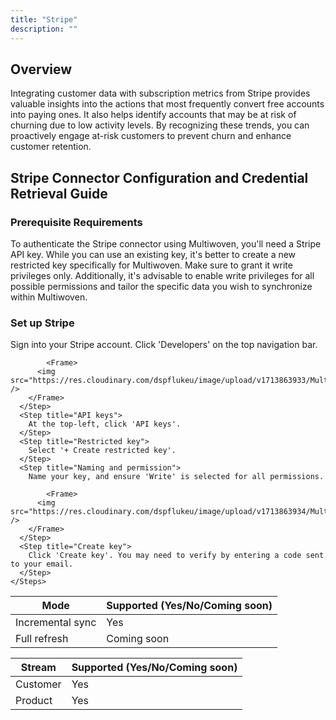 ```yaml
---
title: "Stripe"
description: ""
---
```


## Overview

Integrating customer data with subscription metrics from Stripe provides valuable insights into the actions that most frequently convert free accounts into paying ones.
It also helps identify accounts that may be at risk of churning due to low activity levels.
By recognizing these trends, you can proactively engage at-risk customers to prevent churn and enhance customer retention.

## Stripe Connector Configuration and Credential Retrieval Guide

### Prerequisite Requirements

To authenticate the Stripe connector using Multiwoven, you'll need a Stripe API key.
While you can use an existing key, it's better to create a new restricted key specifically for Multiwoven.
Make sure to grant it write privileges only. Additionally, it's advisable to enable write privileges for all possible permissions and tailor the specific data you wish to synchronize within Multiwoven.

### Set up Stripe

<AccordionGroup>
  <Accordion title="Create API Key" icon="stripe" defaultOpen="true">
    <Steps>
      <Step title="Sign In">
        Sign into your Stripe account.
      </Step>
      <Step title="Developers">
        Click 'Developers' on the top navigation bar.

    		<Frame>
          <img src="https://res.cloudinary.com/dspflukeu/image/upload/v1713863933/Multiwoven/connectors/stripe/developers_kyj50a.png" />
        </Frame>
      </Step>
      <Step title="API keys">
        At the top-left, click 'API keys'.
      </Step>
      <Step title="Restricted key">
        Select '+ Create restricted key'.
      </Step>
      <Step title="Naming and permission">
        Name your key, and ensure 'Write' is selected for all permissions.

    		<Frame>
          <img src="https://res.cloudinary.com/dspflukeu/image/upload/v1713863934/Multiwoven/connectors/stripe/naming_z6njmb.png" />
        </Frame>
      </Step>
      <Step title="Create key">
        Click 'Create key'. You may need to verify by entering a code sent to your email.
      </Step>
    </Steps>

  </Accordion>
</AccordionGroup>

<Accordion title="Supported Sync" icon="arrows-rotate" defaultOpen="true">

| Mode             | Supported (Yes/No/Coming soon) |
| ---------------- | ------------------------------ |
| Incremental sync | Yes                            |
| Full refresh     | Coming soon                    |

</Accordion>

<Accordion title="Supported Streams"  defaultOpen="true">

| Stream   | Supported (Yes/No/Coming soon) |
| -------- | ------------------------------ |
| Customer | Yes                            |
| Product  | Yes                            |

</Accordion>
